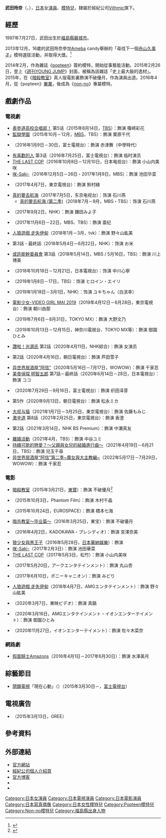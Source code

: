 {{BLPsources|time=2021-10-10T08:10:45+00:00}}
{{noteTA
|G1=JP Show
}}
{{藝人
|姓名 = 武田玲奈
|類型 = 女演員
|圖片 = (EXCLUSIVE INTERVIEW) 15 hal yang perlu kamu ketahui dari Rena Takeda (武田玲奈)! 4m5s.jpg
|圖片尺寸 = 
|圖片簡介 = Japanese Station Special Interview
|外文名 = 武田 玲奈（たけだ れな）
|外文 = ja
|羅馬拼音 = Takeda Rena
|暱稱 = 
|其他藝名 = 
|國籍 = {{JPN}}
|出生日期 = {{Birth date and age|1997|7|27}}
|出生地點 = {{JPN}}[[福島縣|福島縣]][[磐城市|磐城市]]
|逝世日期 = 
|逝世地點 = 
|職業 = [[演員|演員]]、[[模特兒|模特兒]]
|語言 = 
|配偶 = 
|兒女 = 
|父母 = 
|代表作 = 
|活躍年代 = 2013年至今
|經紀公司 = [[Vithmic|Vithmic]]
|網站 = {{official|https://rena-takeda.officialsite.co/}}
|相關團體 = 
|獎項 = 
|IMDb = 7303107
|電影 = 
|電視節目 = 
|舞台劇 = 
|書籍 = 
}}
'''武田玲奈'''（{{jpn|j=武田 玲奈|hg=たけだ れな|rm=Takeda Rena}}，{{bd|1997年|7月27日|||catIdx=Takeda Rena}}），[[日本|日本]]女[[演員|演員]]、[[模特兒|模特兒]]，隸屬於經紀公司[[Vithmic|Vithmic]]旗下。

== 經歷 ==
1997年7月27日，武田出生於[[福島縣|福島縣]][[磐城市|磐城市]]。

2013年12月，16歲的武田玲奈參加[[Ameba|Ameba]] candy舉辦的「尋找下一個[[舟山久美子|舟山久美子]]」模特選拔活動，并取得大獎。<ref>{{cite web|url=http://www.nikkansports.com/entertainment/news/p-et-tp0-20131216-1232165.html|script-title=ja:武田玲奈さん16歳　第２のくみっきー誕生|publisher=nikkansports|date=2013-12-16|accessdate=2016-06-18|language=ja|archive-date=2021-03-17|archive-url=https://web.archive.org/web/20210317003744/https://www.nikkansports.com/entertainment/news/p-et-tp0-20131216-1232165.html|dead-url=no}}</ref>

2014年2月，作為雜誌《[[popteen|popteen]]》簽約模特，開始從事藝能活動。2015年2月26日，登上《[[週刊YOUNG_JUMP|週刊YOUNG JUMP]]》封面，被稱為該雜誌「史上最大級的逸材」。2015年，在《[[暗殺教室|暗殺教室]]》真人版電影裏飾演不破優月，作為演員出道。2016年4月，從《popteen》[[畢業_(演藝界)|畢業]]，後成為《[[non-no|non-no]]》專屬模特。

== 戲劇作品 ==
=== 電視劇 ===
* [[表參道高校合唱部！|表參道高校合唱部！]] 第5话（2015年8月14日，[[TBS電視台|TBS]]）：飾演 篠崎彩花
* [[監獄學園#電視劇|監獄學園]]（2015年10月－12月，[[MBS電視台|MBS]]，TBS）：飾演 栗原千代
* {{link-ja|沒撐傘的螻蟻們|傘をもたない蟻たちは}}（2016年1月9日－30日，富士電視台）：飾演 赤津舞（中學時代）
* [[有喜歡的人|有喜歡的人]] 第3话（2016年7月25日，富士電視台）：飾演 临时演员
* [[THE_LAST_COP|THE LAST COP]]（2016年10月8日－12月10日，日本电视台）：飾演 小山内美咲
* [[咲-Saki-#電視劇|咲-Saki-]]（2016年12月5日－26日・2017年1月9日，MBS）：飾演 池田华菜
* {{link-ja|百万日元的女人们|100万円の女たち}}（2017年4月7日，東京電視台）：飾演 鈴村綠
* [[真的要去航海|真的要去航海]]（2017年7月5日，东京电视台）：饰演 石川燕
** [[真的要去航海_(第二季)|真的要去航海 (第二季)]]（2018年7月－9月，MBS・TBS）：饰演 石川燕
* {{link-ja|植木等和热血小青年|植木等とのぼせもん}}（2017年9月2日，NHK）：飾演 鎌田みよ子
* {{link-ja|荷包蛋的蛋黄什么时候戳破才好？|目玉焼きの黄身 いつつぶす?}}（2017年11月6日－22日，MBS、TBS）：飾演 亜纪
* [[人狼遊戲_#電視劇|人狼遊戲 走失伊甸]]（2018年1月－3月，tvk）：飾演 野々山紘美
* {{link-ja|鸣门秘帖|鳴門秘帖}} 第3話 - 最終話（2018年5月4日－6月22日，NHK）：饰演 お米
* [[或許能幹委員會#無線電視版|或許能幹委員會]]  第3話（2018年5月14日，MBS / 5月16日，TBS）：飾演 川上博美
* {{link-ja|可爱万岁|プリティが多すぎる}}（2018年10月18日－12月21日，日本電視台）：饰演 中川心寧
* {{link-ja|新的王者|新しい王様}}（2019年1月8日－17日，TBS）：饰演 ヒロイン・エイリ
* {{link-ja|特摄GAGAGA|トクサツガガガ}}（2019年1月18日－3月1日，NHK）：饰演 ユキちゃん（白滨幸）
* [[電影少女#電影少女-VIDEO_GIRL_MAI_2019-|電影少女-VIDEO GIRL MAI 2019]]（2019年4月12日－6月28日，東京電視台）：飾演 朝川由那
* {{link-ja|公子哥少年|御曹司ボーイズ}} （2019年7月6日－8月31日，TOKYO MX）：飾演 大野文乃
* {{link-ja|美味的校餐|おいしい給食}} （2019年10月13日－12月15日，神奈川電視台、TOKYO MX等）：飾演 御園ひとみ
* [[讚啦！光源氏|讚啦！光源氏]] 第2話（2020年4月11日，NHK綜合）：飾演 女演员
* {{link-ja|警視廳・搜查一課長|警視庁・捜査一課長}} 第2話（2020年4月16日，朝日電視台）：飾演 芦田雪子
* [[異世界居酒屋「阿信」#電視劇|异世界居酒屋“阿信”]]（2020年5月16日－7月17日，WOWOW）：飾演 千家忍
* [[美食偵探_明智五郎#電視劇|美食偵探 明智五郎]] 第7話－最終話（2020年6月14日－28日，日本電視台）：飾演 ココ
* {{link-ja|16岁症候群|シックスティーン症候群}}（2020年7月29日－9月16日，富士電視台）：飾演 织田泽芽
* {{link-ja|博士彦次郎|ドクター彦次郎}} 第5作（2020年9月13日，朝日電視台）：飾演 松永ミカ
* [[大叔与猫|大叔与猫]]（2021年1月7日－3月25日，東京電視台）：飾演 佐藤もみじ
* [[激辛道|激辛道]] 第8話（2021年2月25日，東京電視台）：飾演 香澄
* {{link-ja|果然是掉链子刑警|やっぱりおしい刑事}} 第2話（2021年3月14日，NHK BS Premium）：飾演 中瀬真友
* [[離婚活動|離婚活動]]（2021年4月，TBS）：飾演 中谷ユミ
* [[持續可能的戀愛？～父親與女兒的結婚進行曲～|持續可能的戀愛？～父親與女兒的結婚進行曲～]]（2021年4月19日－6月21日，TBS）：飾演 兒玉千尋
* [[異世界居酒屋「阿信」#電視劇|异世界居酒屋“阿信”第二季~魔女與大主教編~]]（2022年5月17日－7月29日，WOWOW）：飾演 千家忍

=== 電影 ===
* [[暗殺教室#真人電影|暗殺教室]]（2015年3月21日，[[東寶|東寶]]）：飾演 不破優月<ref>{{cite web |url=http://mdpr.jp/gal/detail/1468358 |language=ja |script-title=ja:「Popteen」モデル武田玲奈、「ヤングジャンプ」で異例の初表紙に抜擢 |publisher=[[modelpress|modelpress]] |date=2015-02-19 |accessdate=2015-09-14 |archive-date=2019-06-29 |archive-url=https://web.archive.org/web/20190629170833/https://mdpr.jp/gal/detail/1468358 |dead-url=no }}</ref>
* {{link-ja|罪的留白|罪の余白#映画}}（2015年10月3日，Phantom Film）：飾演 木村千晶
* {{link-ja|万圣节噩梦2|ハロウィンナイトメア#第2作}}（2015年10月24日，EUROSPACE）：飾演 橋本七海
* [[暗殺教室#真人電影|暗杀教室〜毕业篇〜]]（2016年3月25日，東宝）：飾演 不破優月
* {{link-ja|窥伺之眼|のぞきめ}}（2016年4月2日，KADOKAWA・プレシディオ）：飾演 宮澤奈美
* [[狼少女和黑王子#真人版電影|狼少女與黑王子]]（2016年5月28日，[[日本華納娛樂|日本華納娛樂]]）：飾演 {{lang|ja|七瀬マユ}}
* [[咲-Saki-#電影|咲-Saki-]]（2017年2月3日）：飾演 池田華菜
* [[THE_LAST_COP#電影|THE LAST COP]]（2017年5月3日，松竹）：飾演 小山内美咲
* {{link-ja|诗歌天使|ポエトリーエンジェル}}（2017年5月20日，アークエンタテインメント）：飾演 丸山杏
* {{link-ja|爸爸的便当世界第一|パパのお弁当は世界一}}（2017年6月10日，ポニーキャニオン）：飾演 みどり
* [[人狼遊戲_#人狼遊戲_走失伊甸|人狼遊戲 走失伊甸]]（2018年4月7日，AMGエンタテインメント）：飾演 野々山紘美
* {{link-ja|跳舞吧！三田|踊ってミタ}}（2020年3月7日，東映ビデオ）：飾演 真鍋
* {{link-ja|美味的校餐|おいしい給食#映画}}（2020年3月16日，AMGエンタテインメント・イオンエンターテイメント）：飾演 御園ひとみ
* {{link-ja|真・鮫島事件|真・鮫島事件}}（2020年11月27日，イオンエンターテイメント）：飾演 佐々木菜奈

=== 網路劇 ===
* [[假面騎士Amazons|假面騎士Amazons]]（2016年4月1日－2017年6月30日）：飾演 水澤美月

== 綜藝節目 ==
* [[鬧鐘電視|鬧鐘電視]]「現在心動」（{{lang|ja|イマドキ}}）（2015年3月30日－，[[富士電視台|富士電視台]]）

== 電視廣告 ==
* {{lang|ja|神獄のヴァルハラゲート}}（2015年3月13日，GREE）

== 參考資料 ==
{{Reflist}}

== 外部連結 ==
* [https://rena-takeda.officialsite.co/ 官方網站] {{Wayback|url=https://rena-takeda.officialsite.co/ |date=20210116232154 }}{{ja icon}}
* [http://vithmic.co.jp/talent/rena_takeda/ 經紀公司個人介紹頁] {{Wayback|url=http://vithmic.co.jp/talent/rena_takeda/ |date=20190910070208 }}{{ja icon}}
* [http://lineblog.me/renatakeda/ 官方博客] {{Wayback|url=http://lineblog.me/renatakeda/ |date=20210213092449 }}{{ja icon}}
* {{Twitter|rena_takeda}}
* {{Instagram|rena_takeda}}

{{DEFAULTSORT:Takeda Rena}}
[[Category:日本女演員|Category:日本女演員]]
[[Category:日本電視演員|Category:日本電視演員]]
[[Category:日本電影演員|Category:日本電影演員]]
[[Category:日本寫真偶像|Category:日本寫真偶像]]
[[Category:日本女性模特兒|Category:日本女性模特兒]]
[[Category:Popteen模特兒|Category:Popteen模特兒]]
[[Category:Non-no模特兒|Category:Non-no模特兒]]
[[Category:福島縣出身人物|Category:福島縣出身人物]]